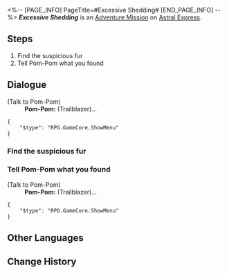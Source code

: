 <%-- [PAGE_INFO]
PageTitle=#Excessive Shedding#
[END_PAGE_INFO] --%>
{{Stub|Dialogue.}}
{{Mission Infobox
|id            = 4050008
|title         = 
|image         = <!--Mission Excessive Shedding.png-->
|type          = Adventure
|event_name    = 
|chapter       = 
|requirements  = {{subst:void|<!--Unknown: {"Type":"Manual"}-->}}
|summary       = <!--official mission summary from Fate's Atlas-->
|characters    = Pom-Pom; Trailblazer
|startLocation = [[Astral Express]] - [[Parlor Car]]
|world         = Astral Express
|area          = Parlor Car
|prev          = 
|next          = 
|rewards       = Adventure Log*1; Mechanical Parts*1; Credit*8,000
}}
'''''Excessive Shedding''''' is an [[Adventure Mission]] on [[Astral Express]].

==Steps==
# Find the suspicious fur
# Tell Pom-Pom what you found

<!--
==Gameplay Notes==

--><!--
==Trial Character==

-->
==Dialogue==
{{Stub Dialogue}}


;(Talk to Pom-Pom)
:'''Pom-Pom:''' (Trailblazer)...
<pre>{
	"$type": "RPG.GameCore.ShowMenu"
}</pre>
{{Dialogue End}}

===Find the suspicious fur{{subst:void|<!--405000802-->}}===
{{Mission Description|type=adventure|location=Parlor Car|update|According to Pom-Pom, the suspicious fur can be found in the carriage.}}
{{Dialogue Start}}

{{Dialogue End}}

===Tell Pom-Pom what you found{{subst:void|<!--405000803-->}}===
{{Mission Description|type=adventure|location=Parlor Car|update|Tell Pom-Pom about the fur that you found and solve the mystery.}}
{{Dialogue Start}}


;(Talk to Pom-Pom)
:'''Pom-Pom:''' (Trailblazer)...
<pre>{
	"$type": "RPG.GameCore.ShowMenu"
}</pre>
{{Dialogue End}}

==Other Languages==
{{Other Languages
|en   = Excessive Shedding
|zhs  = 掉毛危机
|zht  = 掉毛危機
|ja   = 抜け毛の危機
|ko   = 털 빠짐의 위기
|es   = Pelos por todas partes
|fr   = Mue excessive
|ru   = Кризис облысения
|th   = วิกฤตขนร่วง
|vi   = Nguy Cơ Rụng Lông
|de   = Übermäßiger Ausfall
|id   = Krisis Bulu Rontok
|pt   = Descamação Excessiva
}}

==Change History==
{{Change History|1.0}}
